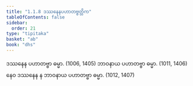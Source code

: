 ```yaml
---
title: "1.1.8 ဒဿနေနပဟာတဗ္ဗတ္တိက"
tableOfContents: false
sidebar:
  order: 21
type: "tipitaka"
basket: "ab"
book: "dhs"
---
```



<DynamicBreadcrumb />

<Division number="8" book="dhs">

<Paragraph number="23" book="dhs">
ဒဿနေန ပဟာတဗ္ဗာ ဓမ္မာ. (<Emphasis>1006, 1405</Emphasis>)
</Paragraph>

<Paragraph number="24" book="dhs">
ဘာဝနာယ ပဟာတဗ္ဗာ ဓမ္မာ. (<Emphasis>1011, 1406</Emphasis>)
</Paragraph>

<Paragraph number="25" book="dhs">
နေဝ ဒဿနေန န ဘာဝနာယ ပဟာတဗ္ဗာ ဓမ္မာ. (<Emphasis>1012, 1407</Emphasis>)
</Paragraph>
</Division>